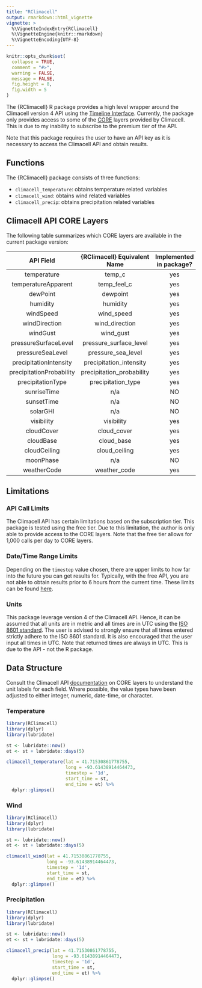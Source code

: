 ```yaml
---
title: "RClimacell"
output: rmarkdown::html_vignette
vignette: >
  %\VignetteIndexEntry{RClimacell}
  %\VignetteEngine{knitr::rmarkdown}
  %\VignetteEncoding{UTF-8}
---
```


```r
knitr::opts_chunk$set(
  collapse = TRUE,
  comment = "#>",
  warning = FALSE,
  message = FALSE,
  fig.height = 8,
  fig.width = 5
)
```

The {RClimacell} R package provides a high level wrapper around the Climacell version 4 API using the [Timeline Interface](https://docs.climacell.co/reference/timeline-overview). Currently, the package only provides access to some of the [CORE](https://docs.climacell.co/reference/data-layers-core) layers provided by Climacell. This is due to my inability to subscribe to the premium tier of the API.

Note that this package requires the user to have an API key as it is necessary to access the Climacell API and obtain results.

## Functions

The {RClimacell} package consists of three functions:

- `climacell_temperature`: obtains temperature related variables
- `climacell_wind`: obtains wind related variables
- `climacell_precip`: obtains precipitation related variables

## Climacell API CORE Layers

The following table summarizes which CORE layers are available in the current package version:

|         API Field        | {RClimacell} Equivalent Name | Implemented in package? |     Part of Function      |
|:------------------------:|:----------------------------:|:-----------------------:|:-------------------------:|
| temperature              | temp_c                       | yes                     | `climacell_temperature()` |
| temperatureApparent      | temp_feel_c                  | yes                     | `climacell_temperature()` |
| dewPoint                 | dewpoint                     | yes                     | `climacell_temperature()` |
| humidity                 | humidity                     | yes                     | `climacell_temperature()` |
| windSpeed                | wind_speed                   | yes                     | `climacell_wind()`        |
| windDirection            | wind_direction               | yes                     | `climacell_wind()`        |
| windGust                 | wind_gust                    | yes                     | `climacell_wind()`        |
| pressureSurfaceLevel     | pressure_surface_level       | yes                     | `climacell_precip()`      |
| pressureSeaLevel         | pressure_sea_level           | yes                     | `climacell_precip()`      |
| precipitationIntensity   | precipitation_intensity      | yes                     | `climacell_precip()`      |
| precipitationProbability | precipitation_probability    | yes                     | `climacell_precip()`      |
| precipitationType        | precipitation_type           | yes                     | `climacell_precip()`      |
| sunriseTime              | n/a                          | NO                      | n/a                       |
| sunsetTime               | n/a                          | NO                      | n/a                       |
| solarGHI                 | n/a                          | NO                      | n/a                       |
| visibility               | visibility                   | yes                     | `climacell_precip()`      |
| cloudCover               | cloud_cover                  | yes                     | `climacell_precip()`      |
| cloudBase                | cloud_base                   | yes                     | `climacell_precip()`      |
| cloudCeiling             | cloud_ceiling                | yes                     | n/a                       |
| moonPhase                | n/a                          | NO                      | n/a                       |
| weatherCode              | weather_code                 | yes                     | `climacell_precip()`      |


## Limitations

### API Call Limits

The Climacell API has certain limitations based on the subscription tier. This package is tested using the free tier. Due to this limitation, the author is only able to provide access to the CORE layers. Note that the free tier allows for 1,000 calls per day to CORE layers.

### Date/Time Range Limits

Depending on the `timestep` value chosen, there are upper limits to how far into the future you can get results for. Typically, with the free API, you are not able to obtain results prior to 6 hours from the current time. These limits can be found [here](https://docs.climacell.co/reference/data-layers-overview).

### Units

This package leverage version 4 of the Climacell API. Hence, it can be assumed that all units are in metric and all times are in UTC using the [ISO 8601 standard](https://en.wikipedia.org/wiki/ISO_8601). The user is advised to strongly ensure that all times entered strictly adhere to the ISO 8601 standard. It is also encouraged that the user input all times in UTC. Note that returned times are always in UTC. This is due to the API - not the R package.

## Data Structure

Consult the Climacell API [documentation](https://docs.climacell.co/reference/data-layers-core) on CORE layers to understand the unit labels for each field. Where possible, the value types have been adjusted to either integer, numeric, date-time, or character.

### Temperature

```r
library(RClimacell)
library(dplyr)
library(lubridate)

st <- lubridate::now()
et <- st + lubridate::days(5)

climacell_temperature(lat = 41.71530861778755,
                      long = -93.61438914464473,
                      timestep = '1d',
                      start_time = st,
                      end_time = et) %>%
  dplyr::glimpse()
```

### Wind

```r
library(RClimacell)
library(dplyr)
library(lubridate)

st <- lubridate::now()
et <- st + lubridate::days(5)

climacell_wind(lat = 41.71530861778755,
               long = -93.61438914464473,
               timestep = '1d',
               start_time = st,
               end_time = et) %>%
  dplyr::glimpse()
```

### Precipitation

```r
library(RClimacell)
library(dplyr)
library(lubridate)

st <- lubridate::now()
et <- st + lubridate::days(5)

climacell_precip(lat = 41.71530861778755,
                 long = -93.61438914464473,
                 timestep = '1d',
                 start_time = st,
                 end_time = et) %>%
  dplyr::glimpse()
```

